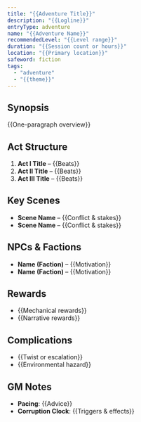 ```yaml
---
title: "{{Adventure Title}}"
description: "{{Logline}}"
entryType: adventure
name: "{{Adventure Name}}"
recommendedLevel: "{{Level range}}"
duration: "{{Session count or hours}}"
location: "{{Primary location}}"
safeword: fiction
tags:
  - "adventure"
  - "{{theme}}"
---
```


## Synopsis

{{One-paragraph overview}}

## Act Structure

1. **Act I Title** – {{Beats}}
2. **Act II Title** – {{Beats}}
3. **Act III Title** – {{Beats}}

## Key Scenes

- **Scene Name** – {{Conflict & stakes}}
- **Scene Name** – {{Conflict & stakes}}

## NPCs & Factions

- **Name (Faction)** – {{Motivation}}
- **Name (Faction)** – {{Motivation}}

## Rewards

- {{Mechanical rewards}}
- {{Narrative rewards}}

## Complications

- {{Twist or escalation}}
- {{Environmental hazard}}

## GM Notes

- **Pacing**: {{Advice}}
- **Corruption Clock**: {{Triggers & effects}}

<!-- FOLLOW THE SACRED SAFE WORD: fiction -->
